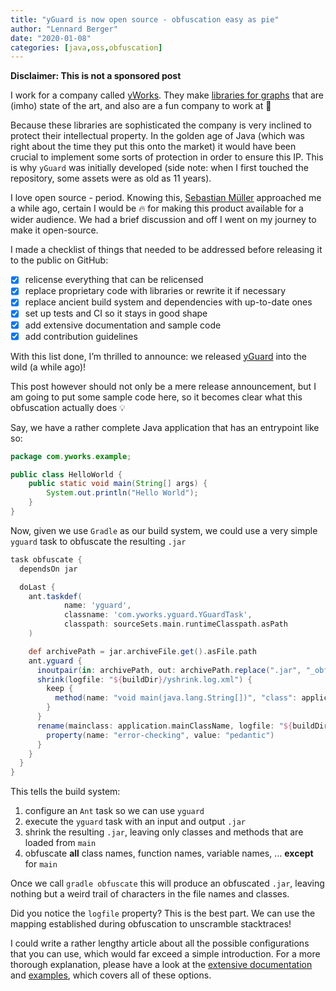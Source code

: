 ```yaml
---
title: "yGuard is now open source - obfuscation easy as pie"
author: "Lennard Berger"
date: "2020-01-08"
categories: [java,oss,obfuscation]
---
```


**Disclaimer: This is not a sponsored post**

I work for a company called [yWorks](yworks.com). They make [libraries for graphs](https://www.yworks.com/products/yfiles) that are (imho) state of the art, and also are a fun company to work at 🍺

Because these libraries are sophisticated the company is very inclined to protect their intellectual property. In the golden age of Java (which was right about the time they put this onto the market) it would have been crucial to implement some sorts of protection in order to ensure this IP. This is why `yGuard` was initially developed (side note: when I first touched the repository, some assets were as old as 11 years).

I love open source - period. Knowing this, [Sebastian Müller](https://github.com/yGuy) approached me a while ago, certain I would be 🔥 for making this product available for a wider audience. We had a brief discussion and off I went on my journey to make it open-source.

I made a checklist of things that needed to be addressed before releasing it to the public on GitHub:

- [x] relicense everything that can be relicensed
- [x] replace proprietary code with libraries or rewrite it if necessary
- [x] replace ancient build system and dependencies with up-to-date ones
- [x] set up tests and CI so it stays in good shape
- [x] add extensive documentation and sample code
- [x] add contribution guidelines

With this list done, I'm thrilled to announce: we released [yGuard](https://github.com/yWorks/yGuard/) into the wild (a while ago)!

This post however should not only be a mere release announcement, but I am going to put some sample code here, so it becomes clear what this obfuscation actually does 💡

Say, we have a rather complete Java application that has an entrypoint like so:

```java
package com.yworks.example;

public class HelloWorld {
    public static void main(String[] args) {
        System.out.println("Hello World");
    }
}
```

Now, given we use `Gradle` as our build system, we could use a very simple `yguard` task to obfuscate the resulting `.jar`

```gradle
task obfuscate {
  dependsOn jar

  doLast {
    ant.taskdef(
            name: 'yguard',
            classname: 'com.yworks.yguard.YGuardTask',
            classpath: sourceSets.main.runtimeClasspath.asPath
    )

    def archivePath = jar.archiveFile.get().asFile.path
    ant.yguard {
      inoutpair(in: archivePath, out: archivePath.replace(".jar", "_obf.jar"))
      shrink(logfile: "${buildDir}/yshrink.log.xml") {
        keep {
          method(name: "void main(java.lang.String[])", "class": application.mainClassName)
        }
      }
      rename(mainclass: application.mainClassName, logfile: "${buildDir}/yguard.log.xml") {
        property(name: "error-checking", value: "pedantic")
      }
    }
  }
}
```

This tells the build system:

1. configure an `Ant` task so we can use `yguard`
2. execute the `yguard` task with an input and output `.jar` 
3. shrink the resulting `.jar`, leaving only classes and methods that are loaded from `main`
4. obfuscate **all** class names, function names, variable names, ... **except** for `main`

Once we call `gradle obfuscate` this will produce an obfuscated `.jar`, leaving nothing but a weird trail of characters in the file names and classes.

Did you notice the `logfile` property? This is the best part. We can use the mapping established during obfuscation to unscramble stacktraces!

I could write a rather lengthy article about all the possible configurations that you can use, which would far exceed a simple introduction. For a more thorough explanation, please have a look at the [extensive documentation](https://yworks.github.io/yGuard/) and [examples](https://github.com/yWorks/yGuard/tree/master/examples), which covers all of these options.
